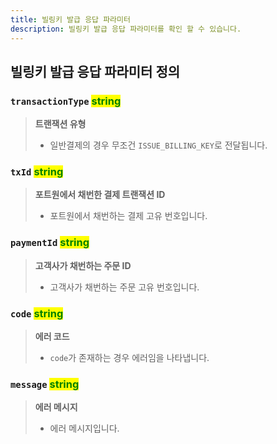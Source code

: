 ```yaml
---
title: 빌링키 발급 응답 파라미터
description: 빌링키 발급 응답 파라미터를 확인 할 수 있습니다.
---
```




## 빌링키 발급 응답 파라미터 정의

### **`transactionType`** <mark style="color:green;">**string**</mark>

> **트랜잭션 유형**
>
> * 일반결제의 경우 무조건 `ISSUE_BILLING_KEY`로 전달됩니다.

### **`txId`** <mark style="color:green;">**string**</mark>

> **포트원에서 채번한 결제 트랜잭션 ID**
>
> * 포트원에서 채번하는 결제 고유 번호입니다.

### **`paymentId`** <mark style="color:green;">**string**</mark>

> **고객사가 채번하는 주문 ID**
>
> * 고객사가 채번하는 주문 고유 번호입니다.

### **`code`** <mark style="color:green;">**string**</mark>

> **에러 코드**
>
> * `code`가 존재하는 경우 에러임을 나타냅니다.

### **`message`** <mark style="color:green;">**string**</mark>

> **에러 메시지**
>
> * 에러 메시지입니다.
